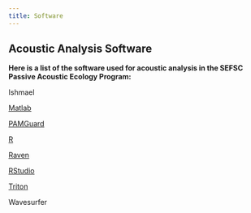 ```yaml
---
title: Software
---
```


## Acoustic Analysis Software

**Here is a list of the software used for acoustic analysis in the SEFSC Passive Acoustic Ecology Program:**


Ishmael

[Matlab](https://www.mathworks.com/help/install/ug/install-products-with-internet-connection.html)

[PAMGuard](https://www.pamguard.org/)

[R](https://www.r-project.org/)

[Raven](https://www.ravensoundsoftware.com/software/raven-pro/)

[RStudio](https://posit.co/download/rstudio-desktop/)

[Triton](https://github.com/MarineBioAcousticsRC/Triton)

Wavesurfer



<!-- A software section is required and should include the following information; -->

<!-- -   List of software you use and their applications (R, Matlab/Triton, Python, PAMGuard, Raven, etc.) -->
<!-- -   Software packages or tools your team has built (PAMPal, PAMmisc, Banter, PAMscapes, Driftwatch, etc.) -->
<!--     -   [SAEL example](https://sael-swfsc.github.io/SAEL-lab-manual/content/Analysis-software.html) -->

